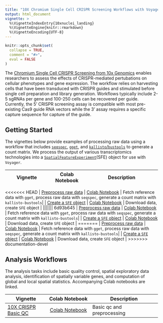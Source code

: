 ```yaml
---
title: "10X Chromium Single Cell CRISPR Screening Workflows with Voyager"
output: html_document
vignette: >
  %\VignetteIndexEntry{10xnuclei_landing}
  %\VignetteEngine{knitr::rmarkdown}
  %\VignetteEncoding{UTF-8}
---
```

  
```r
knitr::opts_chunk$set(
  collapse = TRUE,
  comment = "#>",
  eval = FALSE
)
```

The [Chromium Single Cell CRISPR Screening from 10x Genomics](https://www.10xgenomics.com/products/single-cell-crispr-screening) enables researchers to assess the effects of CRISPR-mediated pertubations on cellular phenotypes and gene expression. The workflow relies on harvesting cells that have been transduced with CRISPR guides and stimulated before single cell preparation and library generation. Workflows typically include 2-5 sgRNAs per gene and 100-250 cells can be recovered per guide. Currently,  the 5’ CRISPR screening assay is compatible with most pre-existing Cas9 guide RNA vectors while the 3' assay requires a specific capture sequence for capture of the guide. 


## Getting Started

The vignettes below provide examples of processing raw data using a workflow that includes [`seqspec`](https://github.com/IGVF/seqspec), [`gget`](https://github.com/pachterlab/gget), and [`kallisto`/`bustools`](https://www.kallistobus.tools) to generate a count matrix. We process the output of various transcriptomics technologies into a [`SpatialFeatureExperiment`](https://bioconductor.org/packages/devel/bioc/html/SpatialFeatureExperiment.html)(SFE) object for use with `Voyager`. 

| Vignette | Colab Notebook | Description |
|--------------------|:---------------:|---------------------------------|
<<<<<<< HEAD
| [Preprocess raw data](https://pachterlab.github.io/voyager/articles/create_mtx_ca.html) | [Colab Notebook](https://colab.research.google.com/github/pachterlab/voyager/blob/documentation/vignettes/create_mtx_ca.ipynb) | Fetch reference data with `gget`, process raw data with `seqspec`, generate a count matrix with `kallisto-bustools`|
| [Create a `SFE` object](https://pachterlab.github.io/voyager/articles/create_sfe.html) | [Colab Notebook](https://colab.research.google.com/github/pachterlab/voyager/blob/documentation/vignettes/create_sfe.ipynb) | Download data, create `SFE` object |
||||||| 6d93b645
| [Preprocess raw data](https://pachterlab.github.io/voyager/articles/create_mtx_ca.html) | [Colab Notebook](https://colab.research.google.com/github/pachterlab/voyager/blob/documentation-devel/vignettes/create_mtx_ca.ipynb) | Fetch reference data with `gget`, process raw data with `seqspec`, generate a count matrix with `kallisto-bustools`|
| [Create a `SFE` object](https://pachterlab.github.io/voyager/articles/create_sfe.html) | [Colab Notebook](https://colab.research.google.com/github/pachterlab/voyager/blob/documentation-devel/vignettes/create_sfe.ipynb) | Download data, create `SFE` object |
=======
| [Preprocess raw data](https://pachterlab.github.io/voyager/articles/preprocess_crispr.html) | [Colab Notebook](https://colab.research.google.com/github/pachterlab/voyager/blob/documentation-devel/vignettes/preprocess_crispr.ipynb) | Fetch reference data with `gget`, process raw data with `seqspec`, generate a count matrix with `kallisto-bustools`|
| [Create a `SFE` object](https://pachterlab.github.io/voyager/articles/create_sfe.html) | [Colab Notebook](https://colab.research.google.com/github/pachterlab/voyager/blob/documentation-devel/vignettes/create_sfe.ipynb) | Download data, create `SFE` object |
>>>>>>> documentation-devel

## Analysis Workflows

The analysis tasks include basic quality control, spatial exploratory data analysis, identification of spatially variable genes, and computation of global and local spatial statistics. Accompanying Colab notebooks are linked.

| Vignette          |   Colab Notebook   | Description                   |
  |-------------------|:------------------:|-------------------------------|
  | [10X CRISPR Basic QC](https://pachterlab.github.io/voyager/articles/vig12_crispr.html) | [Colab Notebook](https://colab.research.google.com/github/pachterlab/voyager/blob/documentation/vignettes/vig12_crispr.ipynb) | Basic qc and preprocessing |
  
